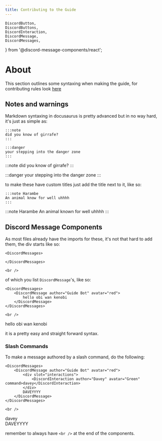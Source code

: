 ```yaml
---
title: Contributing to the Guide
---
```


    DiscordButton,
    DiscordButtons,
    DiscordInteraction,
    DiscordMessage,
    DiscordMessages,
} from '@discord-message-components/react';

# About
This section outlines some syntaxing when making the guide,
for contributing rules look [here](https://github.com/Pycord-Development/guide/blob/master/.github/CONTRIBUTING.md)

## Notes and warnings

Markdown syntaxing in docusaurus is pretty advanced but in no way hard,
it's just as simple as:
```
:::note
did you know of girrafe?
:::

:::danger
your stepping into the danger zone
:::
```
:::note
did you know of girrafe?
:::

:::danger
your stepping into the danger zone
:::

to make these have custom titles just add the title next to it, like so:
```
:::note Harambe
An animal know for well uhhhh
:::
```
:::note Harambe
An animal known for well uhhhh
:::

## Discord Message Components
As most files already have the imports for these, it's not that hard to add them,
the div starts like so:

```
<DiscordMessages>

</DiscordMessages>

<br />
```
of which you list `DiscordMessage`'s, like so:

```
<DiscordMessages>
    <DiscordMessage author="Guide Bot" avatar="red">
        hello obi wan kenobi
    </DiscordMessage>
</DiscordMessages>

<br />
```
<DiscordMessages>
    <DiscordMessage author="Guide Bot" avatar="red">
        hello obi wan kenobi
    </DiscordMessage>
</DiscordMessages>

<br />

it is a pretty easy and straight forward syntax.

### Slash Commands
To make a message authored by a slash command, do the following:

```
<DiscordMessages>
    <DiscordMessage author="Guide Bot" avatar="red">
        <div slot="interactions">
            <DiscordInteraction author="Davey" avatar="Green" command>davey</DiscordInteraction>
        </div>
        DAVEYYYY
    </DiscordMessage>
</DiscordMessages>

<br />
```
<DiscordMessages>
    <DiscordMessage author="Guide Bot" avatar="red">
        <div slot="interactions">
            <DiscordInteraction author="Davey" avatar="Green" command>davey</DiscordInteraction>
        </div>
        DAVEYYYY
    </DiscordMessage>
</DiscordMessages>

<br />

remember to always have `<br />` at the end of the components.